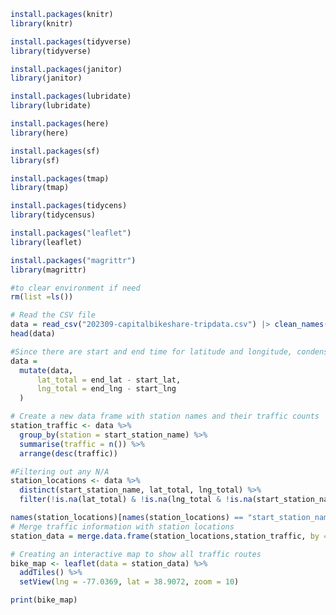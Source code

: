 ```{r}
install.packages(knitr)
library(knitr)

install.packages(tidyverse)
library(tidyverse)

install.packages(janitor)
library(janitor)

install.packages(lubridate)
library(lubridate)

install.packages(here)
library(here) 

install.packages(sf)
library(sf) 

install.packages(tmap)
library(tmap)

install.packages(tidycens)
library(tidycensus)
```

```{r}
install.packages("leaflet")
library(leaflet)

install.packages("magrittr")
library(magrittr)

```


```{r}
#to clear environment if need
rm(list =ls())
```


```{r}
# Read the CSV file
data = read_csv("202309-capitalbikeshare-tripdata.csv") |> clean_names()
head(data)
```

```{r}
#Since there are start and end time for latitude and longitude, condensing this information into a total makes it easier to visualize
data = 
  mutate(data,
      lat_total = end_lat - start_lat,
      lng_total = end_lng - start_lng
  )
```

```{r}
# Create a new data frame with station names and their traffic counts
station_traffic <- data %>%
  group_by(station = start_station_name) %>%
  summarise(traffic = n()) %>%
  arrange(desc(traffic))
```


```{r}
#Filtering out any N/A 
station_locations <- data %>%
  distinct(start_station_name, lat_total, lng_total) %>%
  filter(!is.na(lat_total) & !is.na(lng_total & !is.na(start_station_name)))
```

```{r}
names(station_locations)[names(station_locations) == "start_station_name"] <- "station"
# Merge traffic information with station locations
station_data = merge.data.frame(station_locations,station_traffic, by = "station", all = TRUE)
```

```{r}
# Creating an interactive map to show all traffic routes
bike_map <- leaflet(data = station_data) %>%
  addTiles() %>%
  setView(lng = -77.0369, lat = 38.9072, zoom = 10)

print(bike_map)
```

  